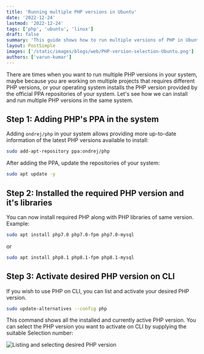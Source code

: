 ```yaml
---
title: 'Running multiple PHP versions in Ubuntu'
date: '2022-12-24'
lastmod: '2022-12-24'
tags: ['php', 'ubuntu', 'linux']
draft: false
summary: 'This guide shows how to run multiple versions of PHP in Ubuntu system.'
layout: PostSimple
images: ['/static/images/blogs/web/PHP-version-selection-Ubuntu.png']
authors: ['varun-kumar']
---
```


There are times when you want to run multiple PHP versions in your system, maybe because you are working on multiple projects that requires different PHP versions, or your operating system installs the PHP version provided by the official PPA repositories of your system. Let's see how we can install and run multiple PHP versions in the same system.

## Step 1: Adding PHP's PPA in the system

Adding `ondrej/php` in your system allows providing more up-to-date information of the latest PHP versions available to install:

```bash
sudo add-apt-repository ppa:ondrej/php
```

After adding the PPA, update the repositories of your system:

```bash
sudo apt update -y
```

## Step 2: Installed the required PHP version and it's libraries

You can now install required PHP along with PHP libraries of same version. Example:

```bash
sudo apt install php7.0 php7.0-fpm php7.0-mysql
```

or

```bash
sudo apt install php8.1 php8.1-fpm php8.1-mysql
```

## Step 3: Activate desired PHP version on CLI

If you wish to use PHP on CLI, you can list and activate your desired PHP version.

```bash
sudo update-alternatives --config php
```

This command shows all the installed and currently active PHP version. You can select the PHP version you want to activate on CLI by supplying the suitable Selection number:

![Listing and selecting desired PHP version](/static/images/blogs/web/PHP-version-selection-Ubuntu.png)
